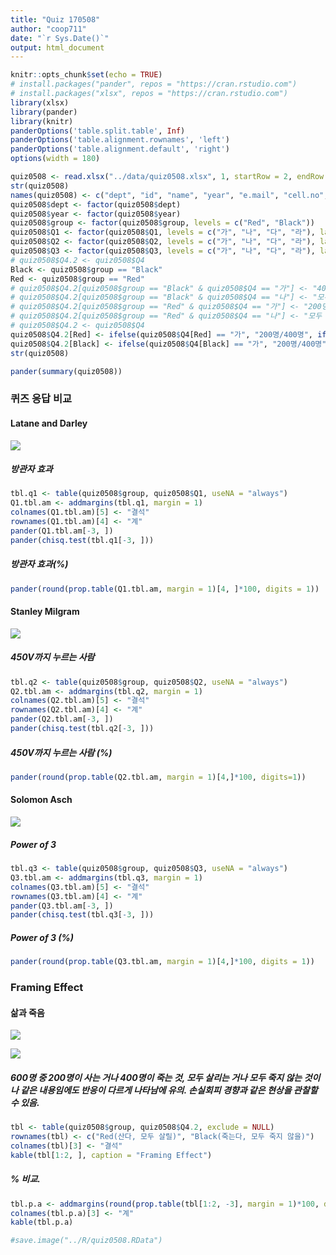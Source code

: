 ```yaml
---
title: "Quiz 170508"
author: "coop711"
date: "`r Sys.Date()`"
output: html_document
---
```


```r
knitr::opts_chunk$set(echo = TRUE)
# install.packages("pander", repos = "https://cran.rstudio.com")
# install.packages("xlsx", repos = "https://cran.rstudio.com")
library(xlsx)
library(pander)
library(knitr)
panderOptions('table.split.table', Inf)
panderOptions('table.alignment.rownames', 'left')
panderOptions('table.alignment.default', 'right')
options(width = 180)
```

```r
quiz0508 <- read.xlsx("../data/quiz0508.xlsx", 1, startRow = 2, endRow = 161, colIndex = c(3:7, 9:14), colClasses = c(rep("character", 11)), stringsAsFactors = FALSE)
str(quiz0508)
names(quiz0508) <- c("dept", "id", "name", "year", "e.mail", "cell.no", "Q1", "Q2", "Q3", "Q4", "group")
quiz0508$dept <- factor(quiz0508$dept)
quiz0508$year <- factor(quiz0508$year)
quiz0508$group <- factor(quiz0508$group, levels = c("Red", "Black"))
quiz0508$Q1 <- factor(quiz0508$Q1, levels = c("가", "나", "다", "라"), labels = c("열에 한명", "열에 세명", "열에 다섯명", "열에 여덟명"))
quiz0508$Q2 <- factor(quiz0508$Q2, levels = c("가", "나", "다", "라"), labels = c("15%", "25%", "45%", "65%"))
quiz0508$Q3 <- factor(quiz0508$Q3, levels = c("가", "나", "다", "라"), labels = c("1명", "2명", "3명", "4명"))
# quiz0508$Q4.2 <- quiz0508$Q4
Black <- quiz0508$group == "Black"
Red <- quiz0508$group == "Red"
# quiz0508$Q4.2[quiz0508$group == "Black" & quiz0508$Q4 == "가"] <- "400명은 죽는다"
# quiz0508$Q4.2[quiz0508$group == "Black" & quiz0508$Q4 == "나"] <- "모두 사망 않을 확률 1/3"
# quiz0508$Q4.2[quiz0508$group == "Red" & quiz0508$Q4 == "가"] <- "200명은 살린다"
# quiz0508$Q4.2[quiz0508$group == "Red" & quiz0508$Q4 == "나"] <- "모두 살릴 확률 1/3"
# quiz0508$Q4.2 <- quiz0508$Q4
quiz0508$Q4.2[Red] <- ifelse(quiz0508$Q4[Red] == "가", "200명/400명", ifelse(quiz0508$Q4[Red] == "나", "확률 1/3", NA))
quiz0508$Q4.2[Black] <- ifelse(quiz0508$Q4[Black] == "가", "200명/400명", ifelse(quiz0508$Q4[Black] == "나", "확률 1/3", NA))
str(quiz0508)
```

```r
pander(summary(quiz0508))
```

### 퀴즈 응답 비교

#### Latane and Darley

![](../pics/Quiz0508_Q1.png)

##### 방관자 효과

```r
tbl.q1 <- table(quiz0508$group, quiz0508$Q1, useNA = "always")
Q1.tbl.am <- addmargins(tbl.q1, margin = 1)
colnames(Q1.tbl.am)[5] <- "결석"
rownames(Q1.tbl.am)[4] <- "계"
pander(Q1.tbl.am[-3, ])
pander(chisq.test(tbl.q1[-3, ]))
```

##### 방관자 효과(%)

```r
pander(round(prop.table(Q1.tbl.am, margin = 1)[4, ]*100, digits = 1))
```

#### Stanley Milgram

![](../pics/Quiz0508_Q2.png)

##### 450V까지 누르는 사람

```r
tbl.q2 <- table(quiz0508$group, quiz0508$Q2, useNA = "always")
Q2.tbl.am <- addmargins(tbl.q2, margin = 1)
colnames(Q2.tbl.am)[5] <- "결석"
rownames(Q2.tbl.am)[4] <- "계"
pander(Q2.tbl.am[-3, ])
pander(chisq.test(tbl.q2[-3, ]))
```

##### 450V까지 누르는 사람 (%)

```r
pander(round(prop.table(Q2.tbl.am, margin = 1)[4,]*100, digits=1))
```

#### Solomon Asch

![](../pics/Quiz0508_Q3.png)

##### Power of 3

```r
tbl.q3 <- table(quiz0508$group, quiz0508$Q3, useNA = "always")
Q3.tbl.am <- addmargins(tbl.q3, margin = 1)
colnames(Q3.tbl.am)[5] <- "결석"
rownames(Q3.tbl.am)[4] <- "계"
pander(Q3.tbl.am[-3, ])
pander(chisq.test(tbl.q3[-3, ]))
```

##### Power of 3 (%)

```r
pander(round(prop.table(Q3.tbl.am, margin = 1)[4,]*100, digits = 1))
```

### Framing Effect

#### 삶과 죽음

![](../pics/Quiz0508_Q4_Red.png)

![](../pics/Quiz0508_Q4_Black.png)

##### 600명 중 200명이 사는 거나 400명이 죽는 것, 모두 살리는 거나 모두 죽지 않는 것이나 같은 내용임에도 반응이 다르게 나타남에 유의. 손실회피 경향과 같은 현상을 관찰할 수 있음.

```r
tbl <- table(quiz0508$group, quiz0508$Q4.2, exclude = NULL)
rownames(tbl) <- c("Red(산다, 모두 살릴)", "Black(죽는다, 모두 죽지 않을)")
colnames(tbl)[3] <- "결석"
kable(tbl[1:2, ], caption = "Framing Effect")
```

##### % 비교.  

```r
tbl.p.a <- addmargins(round(prop.table(tbl[1:2, -3], margin = 1)*100, digits = 1))[1:2, ]
colnames(tbl.p.a)[3] <- "계"
kable(tbl.p.a)
```

```r
#save.image("../R/quiz0508.RData")
```